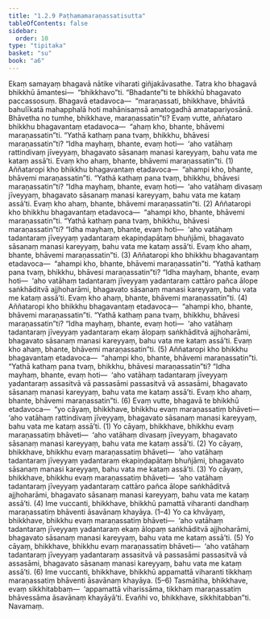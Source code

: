```yaml
---
title: "1.2.9 Paṭhamamaraṇassatisutta"
tableOfContents: false
sidebar:
  order: 10
type: "tipitaka"
basket: "su"
book: "a6"
---
```



<DynamicBreadcrumb />

<Division number="19" book="a6">

<Paragraph number="104" book="a6">
Ekaṃ samayaṃ bhagavā nātike viharati giñjakāvasathe. Tatra kho bhagavā bhikkhū āmantesi—  “bhikkhavo”ti. “Bhadante”ti te bhikkhū bhagavato paccassosuṃ. Bhagavā etadavoca—  “maraṇassati, bhikkhave, bhāvitā bahulīkatā mahapphalā hoti mahānisaṃsā amatogadhā amatapariyosānā. Bhāvetha no tumhe, bhikkhave, maraṇassatin”ti?
</Paragraph>

<Paragraph number="105" book="a6">
Evaṃ vutte, aññataro bhikkhu bhagavantaṃ etadavoca—  “ahaṃ kho, bhante, bhāvemi maraṇassatin”ti. “Yathā kathaṃ pana tvaṃ, bhikkhu, bhāvesi maraṇassatin”ti? “Idha mayhaṃ, bhante, evaṃ hoti—  ‘aho vatāhaṃ rattindivaṃ jīveyyaṃ, bhagavato sāsanaṃ manasi kareyyaṃ, bahu vata me kataṃ assā’ti. Evaṃ kho ahaṃ, bhante, bhāvemi maraṇassatin”ti. (1)
</Paragraph>

<Paragraph number="106" book="a6">
Aññataropi kho bhikkhu bhagavantaṃ etadavoca—  “ahampi kho, bhante, bhāvemi maraṇassatin”ti. “Yathā kathaṃ pana tvaṃ, bhikkhu, bhāvesi maraṇassatin”ti? “Idha mayhaṃ, bhante, evaṃ hoti—  ‘aho vatāhaṃ divasaṃ jīveyyaṃ, bhagavato sāsanaṃ manasi kareyyaṃ, bahu vata me kataṃ assā’ti. Evaṃ kho ahaṃ, bhante, bhāvemi maraṇassatin”ti. (2)
</Paragraph>

<Paragraph number="107" book="a6">
Aññataropi kho bhikkhu bhagavantaṃ etadavoca—  “ahampi kho, bhante, bhāvemi maraṇassatin”ti. “Yathā kathaṃ pana tvaṃ, bhikkhu, bhāvesi maraṇassatin”ti? “Idha mayhaṃ, bhante, evaṃ hoti—  ‘aho vatāhaṃ tadantaraṃ jīveyyaṃ yadantaraṃ ekapiṇḍapātaṃ bhuñjāmi, bhagavato sāsanaṃ manasi kareyyaṃ, bahu vata me kataṃ assā’ti. Evaṃ kho ahaṃ, bhante, bhāvemi maraṇassatin”ti. (3)
</Paragraph>

<Paragraph number="108" book="a6">
Aññataropi kho bhikkhu bhagavantaṃ etadavoca—  “ahampi kho, bhante, bhāvemi maraṇassatin”ti. “Yathā kathaṃ pana tvaṃ, bhikkhu, bhāvesi maraṇassatin”ti? “Idha mayhaṃ, bhante, evaṃ hoti—  ‘aho vatāhaṃ tadantaraṃ jīveyyaṃ yadantaraṃ cattāro pañca ālope saṅkhāditvā ajjhoharāmi, bhagavato sāsanaṃ manasi kareyyaṃ, bahu vata me kataṃ assā’ti. Evaṃ kho ahaṃ, bhante, bhāvemi maraṇassatin”ti. (4)
</Paragraph>

<Paragraph number="109" book="a6">
Aññataropi kho bhikkhu bhagavantaṃ etadavoca—  “ahampi kho, bhante, bhāvemi maraṇassatin”ti. “Yathā kathaṃ pana tvaṃ, bhikkhu, bhāvesi maraṇassatin”ti? “Idha mayhaṃ, bhante, evaṃ hoti—  ‘aho vatāhaṃ tadantaraṃ jīveyyaṃ yadantaraṃ ekaṃ ālopaṃ saṅkhāditvā ajjhoharāmi, bhagavato sāsanaṃ manasi kareyyaṃ, bahu vata me kataṃ assā’ti. Evaṃ kho ahaṃ, bhante, bhāvemi maraṇassatin”ti. (5)
</Paragraph>

<Paragraph number="110" book="a6">
Aññataropi kho bhikkhu bhagavantaṃ etadavoca—  “ahampi kho, bhante, bhāvemi maraṇassatin”ti. “Yathā kathaṃ pana tvaṃ, bhikkhu, bhāvesi maraṇassatin”ti? “Idha mayhaṃ, bhante, evaṃ hoti—  ‘aho vatāhaṃ tadantaraṃ jīveyyaṃ yadantaraṃ assasitvā vā passasāmi passasitvā vā assasāmi, bhagavato sāsanaṃ manasi kareyyaṃ, bahu vata me kataṃ assā’ti. Evaṃ kho ahaṃ, bhante, bhāvemi maraṇassatin”ti. (6)
</Paragraph>

<Paragraph number="111" book="a6">
Evaṃ vutte, bhagavā te bhikkhū etadavoca—  “yo cāyaṃ, bhikkhave, bhikkhu evaṃ maraṇassatiṃ bhāveti—  ‘aho vatāhaṃ rattindivaṃ jīveyyaṃ, bhagavato sāsanaṃ manasi kareyyaṃ, bahu vata me kataṃ assā’ti. (1)
</Paragraph>

<Paragraph number="112" book="a6">
Yo cāyaṃ, bhikkhave, bhikkhu evaṃ maraṇassatiṃ bhāveti—  ‘aho vatāhaṃ divasaṃ jīveyyaṃ, bhagavato sāsanaṃ manasi kareyyaṃ, bahu vata me kataṃ assā’ti. (2)
</Paragraph>

<Paragraph number="113" book="a6">
Yo cāyaṃ, bhikkhave, bhikkhu evaṃ maraṇassatiṃ bhāveti—  ‘aho vatāhaṃ tadantaraṃ jīveyyaṃ yadantaraṃ ekapiṇḍapātaṃ bhuñjāmi, bhagavato sāsanaṃ manasi kareyyaṃ, bahu vata me kataṃ assā’ti. (3)
</Paragraph>

<Paragraph number="114" book="a6">
Yo cāyaṃ, bhikkhave, bhikkhu evaṃ maraṇassatiṃ bhāveti—  ‘aho vatāhaṃ tadantaraṃ jīveyyaṃ yadantaraṃ cattāro pañca ālope saṅkhāditvā ajjhoharāmi, bhagavato sāsanaṃ manasi kareyyaṃ, bahu vata me kataṃ assā’ti. (4)
</Paragraph>

<Paragraph number="115" book="a6">
Ime vuccanti, bhikkhave, bhikkhū pamattā viharanti dandhaṃ maraṇassatiṃ bhāventi āsavānaṃ khayāya. (1–4)
</Paragraph>

<Paragraph number="116" book="a6">
Yo ca khvāyaṃ, bhikkhave, bhikkhu evaṃ maraṇassatiṃ bhāveti—  ‘aho vatāhaṃ tadantaraṃ jīveyyaṃ yadantaraṃ ekaṃ ālopaṃ saṅkhāditvā ajjhoharāmi, bhagavato sāsanaṃ manasi kareyyaṃ, bahu vata me kataṃ assā’ti. (5)
</Paragraph>

<Paragraph number="117" book="a6">
Yo cāyaṃ, bhikkhave, bhikkhu evaṃ maraṇassatiṃ bhāveti—  ‘aho vatāhaṃ tadantaraṃ jīveyyaṃ yadantaraṃ assasitvā vā passasāmi passasitvā vā assasāmi, bhagavato sāsanaṃ manasi kareyyaṃ, bahu vata me kataṃ assā’ti. (6)
</Paragraph>

<Paragraph number="118" book="a6">
Ime vuccanti, bhikkhave, bhikkhū appamattā viharanti tikkhaṃ maraṇassatiṃ bhāventi āsavānaṃ khayāya. (5–6)
</Paragraph>

<Paragraph number="119" book="a6">
Tasmātiha, bhikkhave, evaṃ sikkhitabbaṃ—  ‘appamattā viharissāma, tikkhaṃ maraṇassatiṃ bhāvessāma āsavānaṃ khayāyā’ti. Evañhi vo, bhikkhave, sikkhitabban”ti.

</Paragraph>
</Division>

<Paragraph number="120" type="center" book="a6">
Navamaṃ.
</Paragraph>